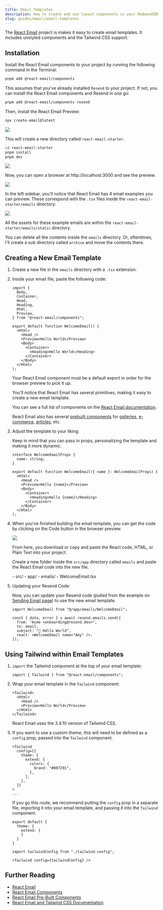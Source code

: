 ```yaml
---
title: Email Templates
description: How to create and use layout components in your RedwoodSDK project
slug: guides/email/email-templates
---
```



The [React Email](https://react.email/) project is makes it easy to create email templates. It includes unstyled components and the Tailwind CSS support.

## Installation

Install the React Email components to your project by running the following command in the Terminal:

```bash
pnpm add @react-email/components
```

This assumes that you've already installed `Resend` to your project. If not, you can install the React Email components and Resend in one go:

```bash
pnpm add @react-email/components resend
```

Then, install the React Email Preview:

```bash
npx create-email@latest
```

![](./images/installed-react-email.png)

This will create a new directory called `react-email-starter`.

```bash
cd react-email-starter
pnpm install
pnpm dev
```

![](./images/react-email-dev.png)

Now, you can open a browser at http://localhost:3000 and see the preview.

![](./images/react-email-preview-in-browser.png)

In the left sidebar, you'll notice that React Email has 4 email examples you can preview. These correspond with the `.tsx` files inside the `react-email-starter/emails` directory:

![](./images/react-email-template-files.png)

All the assets for these example emails are within the `react-email-starter/emails/static` directory.

You can delete all the contents inside the `emails` directory. Or, oftentimes, I'll create a sub directory called `archive` and move the contents there.

## Creating a New Email Template

<Steps>

1. Create a new file in the `emails` directory with a `.tsx` extension.

2. Inside your email file, paste the following code:

    ```tsx title="src/emails/welcome-email.tsx"
    import {
      Body,
      Container,
      Head,
      Heading,
      Html,
      Preview,
    } from "@react-email/components";

    export default function WelcomeEmail() {
      <Html>
        <Head />
        <Preview>Hello World</Preview>
        <Body>
          <Container>
            <Heading>Hello World</Heading>
          </Container>
        </Body>
      </Html>
    );
    ```

    <Aside type="caution" title="Default Export">
    Your React Email component must be a default export in order for the browser preview to pick it up.
    </Aside>

    You'll notice that React Email has several primitives, making it easy to create a new email template.

    You can see a full list of components on the [React Email documentation](https://react.email/docs/introduction).

    React Email also has several [prebuilt components](https://react.email/components) for [galleries](https://react.email/components/gallery), [e-commerce](https://react.email/components/ecommerce), [articles](https://react.email/components/articles), etc.

3. Adjust the template to your liking.

    Keep in mind that you can pass in props, personalizing the template and making it more dynamic.

    ```tsx title="src/emails/welcome-email.tsx" startLineNumber={10}
    interface WelcomeEmailProps {
      name: string;
    }

    export default function WelcomeEmail({ name }: WelcomeEmailProps) {
      <Html>
        <Head />
        <Preview>Hello {name}</Preview>
        <Body>
          <Container>
            <Heading>Hello {name}</Heading>
          </Container>
        </Body>
      </Html>
    );
    ```

4. When you've finished building the email template, you can get the code by clicking on the Code button in the browser preview.

    ![](./images/react-email-get-code.png)

    From here, you download or copy and paste the React code, HTML, or Plain Text into your project.

    Create a new folder inside the `src/app` directory called `emails` and paste the React Email code into the new file.

    <FileTree>
    - src/
      - app/
        - emails/
          - WelcomeEmail.tsx
    </FileTree>

5. Updating your Resend Code:

    Now, you can update your Resend code (pulled from the example on [Sending Email page](/guides/email/sending-email)) to use the new email template.

    ```tsx title="src/app/emails/WelcomeEmail.tsx"
    import WelcomeEmail from "@/app/emails/WelcomeEmail";

    const { data, error } = await resend.emails.send({
      from: "Acme <onboarding@resend.dev>",
      to: email,
      subject: "👋 Hello World",
      react: <WelcomeEmail name="Amy" />,
    });
    ```

</Steps>

## Using Tailwind within Email Templates

<Steps>

1. `import` the Tailwind component at the top of your email template:

    ```tsx title="src/emails/WelcomeEmail.tsx"
    import { Tailwind } from "@react-email/components";
    ```

2. Wrap your email template in the `Tailwind` component:

    ```tsx title="src/emails/WelcomeEmail.tsx" showLineNumbers=false
    <Tailwind>
      <Html>
        <Head />
        <Preview>Hello World</Preview>
      </Html>
    </Tailwind>
    ```

    <Aside type="caution" title="Tailwind Version">
    React Email uses the 3.4.10 version of Tailwind CSS.
    </Aside>

3. If you want to use a custom theme, this will need to be defined as a `config` prop, passed into the `Tailwind` component.

    ```tsx title="src/emails/WelcomeEmail.tsx" showLineNumbers=false
    <Tailwind
      config={{
        theme: {
          extend: {
            colors: {
              brand: "#007291",
            },
          },
        },
      }}
    >
    ...
    ```

    If you go this route, we recommend putting the `config` prop in a separate file, importing it into your email template, and passing it into the `Tailwind` component.

    ```tsx title="src/emails/tailwind.config.ts"
    export default {
      theme: {
        extend: {
        }
      }
    }
    ```

    ```tsx title="src/emails/WelcomeEmail.tsx"
    import tailwindConfig from "./tailwind.config";

    <Tailwind config={tailwindConfig} />
    ```

</Steps>

## Further Reading

- [React Email](https://react.email/)
- [React Email Components](https://react.email/docs/components/html)
- [React Email Pre-Built Components](https://react.email/components)
- [React Email and Tailwind CSS Documentation](https://react.email/docs/components/tailwind)